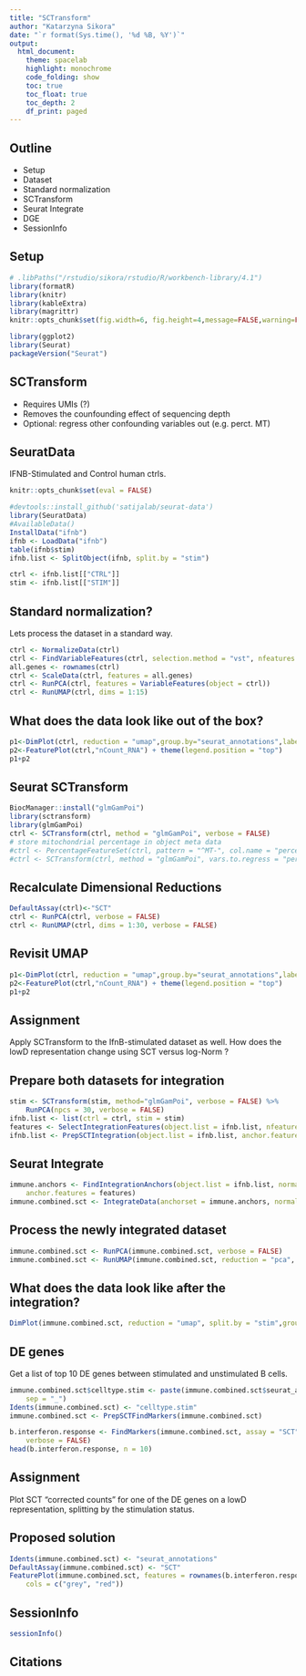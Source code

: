 ```yaml
---
title: "SCTransform"
author: "Katarzyna Sikora"
date: "`r format(Sys.time(), '%d %B, %Y')`"
output:
  html_document:
    theme: spacelab
    highlight: monochrome
    code_folding: show
    toc: true
    toc_float: true
    toc_depth: 2
    df_print: paged
---
```



## Outline

- Setup
- Dataset
- Standard normalization
- SCTransform
- Seurat Integrate
- DGE
- SessionInfo

## Setup

```r
# .libPaths("/rstudio/sikora/rstudio/R/workbench-library/4.1")
library(formatR)
library(knitr)
library(kableExtra)
library(magrittr)
knitr::opts_chunk$set(fig.width=6, fig.height=4,message=FALSE,warning=FALSE,tidy=TRUE, tidy.opts=list(width.cutoff=70)) 
```

```r
library(ggplot2)
library(Seurat)
packageVersion("Seurat")

```
## SCTransform

- Requires UMIs (?)
- Removes the counfounding effect of sequencing depth
- Optional: regress other confounding variables out (e.g. perct. MT)


## SeuratData

IFNB-Stimulated and Control human ctrls.

```r
knitr::opts_chunk$set(eval = FALSE)
```

```r
#devtools::install_github('satijalab/seurat-data')
library(SeuratData)
#AvailableData()
InstallData("ifnb")
ifnb <- LoadData("ifnb")
table(ifnb$stim)
ifnb.list <- SplitObject(ifnb, split.by = "stim")

ctrl <- ifnb.list[["CTRL"]]
stim <- ifnb.list[["STIM"]]
```

## Standard normalization?

Lets process the dataset in a standard way.

```r
ctrl <- NormalizeData(ctrl)
ctrl <- FindVariableFeatures(ctrl, selection.method = "vst", nfeatures = 2000)
all.genes <- rownames(ctrl)
ctrl <- ScaleData(ctrl, features = all.genes)
ctrl <- RunPCA(ctrl, features = VariableFeatures(object = ctrl))
ctrl <- RunUMAP(ctrl, dims = 1:15)
```

## What does the data look like out of the box?

```r
p1<-DimPlot(ctrl, reduction = "umap",group.by="seurat_annotations",label=TRUE) + theme(legend.position = "bottom")
p2<-FeaturePlot(ctrl,"nCount_RNA") + theme(legend.position = "top")
p1+p2

```


## Seurat SCTransform

```r
BiocManager::install("glmGamPoi")
library(sctransform)
library(glmGamPoi)
ctrl <- SCTransform(ctrl, method = "glmGamPoi", verbose = FALSE)
# store mitochondrial percentage in object meta data
#ctrl <- PercentageFeatureSet(ctrl, pattern = "^MT-", col.name = "percent.mt")
#ctrl <- SCTransform(ctrl, method = "glmGamPoi", vars.to.regress = "percent.mt", verbose = FALSE)
```


## Recalculate Dimensional Reductions

```r
DefaultAssay(ctrl)<-"SCT"
ctrl <- RunPCA(ctrl, verbose = FALSE)
ctrl <- RunUMAP(ctrl, dims = 1:30, verbose = FALSE)

```


## Revisit UMAP

```r

p1<-DimPlot(ctrl, reduction = "umap",group.by="seurat_annotations",label=TRUE) + theme(legend.position = "bottom")
p2<-FeaturePlot(ctrl,"nCount_RNA") + theme(legend.position = "top")
p1+p2

```

## Assignment

Apply SCTransform to the IfnB-stimulated dataset as well. How does the lowD representation change using SCT versus log-Norm ?

## Prepare both datasets for integration

```r
stim <- SCTransform(stim, method="glmGamPoi", verbose = FALSE) %>%
    RunPCA(npcs = 30, verbose = FALSE)
ifnb.list <- list(ctrl = ctrl, stim = stim)
features <- SelectIntegrationFeatures(object.list = ifnb.list, nfeatures = 3000)
ifnb.list <- PrepSCTIntegration(object.list = ifnb.list, anchor.features = features)

```


## Seurat Integrate

```r
immune.anchors <- FindIntegrationAnchors(object.list = ifnb.list, normalization.method = "SCT",
    anchor.features = features)
immune.combined.sct <- IntegrateData(anchorset = immune.anchors, normalization.method = "SCT")

```

## Process the newly integrated dataset

```r
immune.combined.sct <- RunPCA(immune.combined.sct, verbose = FALSE)
immune.combined.sct <- RunUMAP(immune.combined.sct, reduction = "pca", dims = 1:30, verbose = FALSE)
```

## What does the data look like after the integration?

```r
DimPlot(immune.combined.sct, reduction = "umap", split.by = "stim",group.by="seurat_annotations") + theme(legend.position = "bottom")
```

## DE genes

Get a list of top 10 DE genes between stimulated and unstimulated B cells.

```r
immune.combined.sct$celltype.stim <- paste(immune.combined.sct$seurat_annotations, immune.combined.sct$stim,
    sep = "_")
Idents(immune.combined.sct) <- "celltype.stim"
immune.combined.sct <- PrepSCTFindMarkers(immune.combined.sct)

b.interferon.response <- FindMarkers(immune.combined.sct, assay = "SCT", ident.1 = "B_STIM", ident.2 = "B_CTRL",
    verbose = FALSE)
head(b.interferon.response, n = 10)
```

## Assignment

Plot SCT "corrected counts" for one of the DE genes on a lowD representation, splitting by the stimulation status.

## Proposed solution

```r
Idents(immune.combined.sct) <- "seurat_annotations"
DefaultAssay(immune.combined.sct) <- "SCT"
FeaturePlot(immune.combined.sct, features = rownames(b.interferon.response)[1], split.by = "stim", max.cutoff = 3,
    cols = c("grey", "red"))

```

## SessionInfo

```r
sessionInfo()
```

## Citations
```r

```
